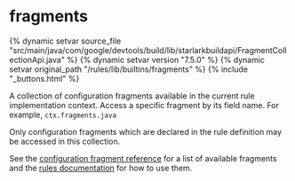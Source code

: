 <html devsite>
<head>
  <meta name="project_path" value="/_project.yaml">
  <meta name="book_path" value="/versions/7.5.0/_book.yaml">
</head>
<body>

<h1 class="page-title" id="modules.fragments">fragments</h1>

{% dynamic setvar source_file "src/main/java/com/google/devtools/build/lib/starlarkbuildapi/FragmentCollectionApi.java" %}
{% dynamic setvar version "7.5.0" %}
{% dynamic setvar original_path "/rules/lib/builtins/fragments" %}
{% include "_buttons.html" %}
<!-- {% raw %} -->

A collection of configuration fragments available in the current rule implementation context. Access a specific fragment by its field name. For example, <code>ctx.fragments.java</code> <p>Only configuration fragments which are declared in the rule definition may be accessed in this collection.</p><p>See the <a href="../fragments.html">configuration fragment reference</a> for a list of available fragments and the <a href="https://bazel.build/versions/7.5.0/extending/rules#configuration_fragments">rules documentation</a> for how to use them.



</body>
</html>

<!-- {% endraw %} -->
